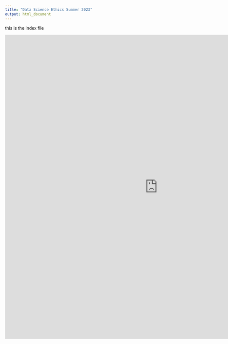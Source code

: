 ```yaml
---
title: "Data Science Ethics Summer 2023"
output: html_document
---
```


this is the index file

:::{.column-page}
<iframe src = "https://scolando.github.io/DSethics-summer2023/syllabi/syllabi-table.html" width="1000" height="1000" data-external="1" style="border:none;"></iframe>
:::